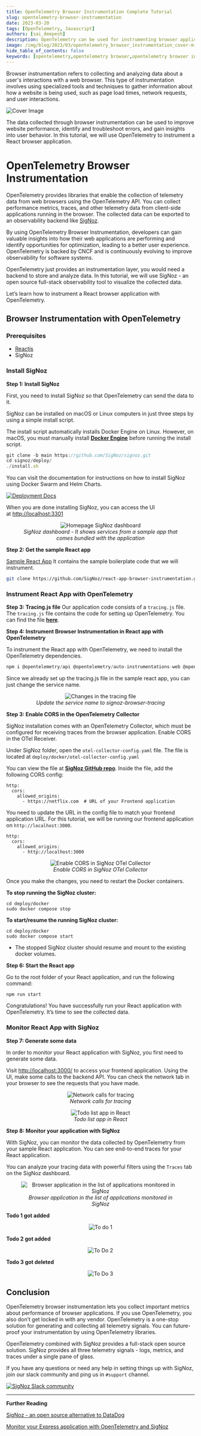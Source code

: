 ```yaml
---
title: OpenTelemetry Browser Instrumentation Complete Tutorial
slug: opentelemetry-browser-instrumentation
date: 2023-03-20
tags: [OpenTelemetry, Javascript]
authors: [sai_deepesh]
description: OpenTelemetry can be used for instrumenting browser applications. The OpenTelemetry browser instrumentation libraries provides developer the ability to collect performance metrics, traces, and other telemetry data...
image: /img/blog/2023/03/opentelemetry_browser_instrumentation_cover-min.jpg
hide_table_of_contents: false
keywords: [opentelemetry,opentelemetry browser,opentelemetry browser instrumentation,browser instrumentation]
---
```

Browser instrumentation refers to collecting and analyzing data about a user's interactions with a web browser. This type of instrumentation involves using specialized tools and techniques to gather information about how a website is being used, such as page load times, network requests, and user interactions.



![Cover Image](/img/blog/2023/03/opentelemetry_browser_instrumentation_cover.webp)

The data collected through browser instrumentation can be used to improve website performance, identify and troubleshoot errors, and gain insights into user behavior. In this tutorial, we will use OpenTelemetry to instrument a React browser application.

# OpenTelemetry Browser Instrumentation

OpenTelemetry provides libraries that enable the collection of telemetry data from web browsers using the OpenTelemetry API. You can collect performance metrics, traces, and other telemetry data from client-side applications running in the browser. The collected data can be exported to an observability backend like [SigNoz](https://signoz.io/).

By using OpenTelemetry Browser Instrumentation, developers can gain valuable insights into how their web applications are performing and identify opportunities for optimization, leading to a better user experience. OpenTelemetry is backed by CNCF and is continuously evolving to improve observability for software systems.

OpenTelemetry just provides an instrumentation layer, you would need a backend to store and analyze data. In this tutorial, we will use SigNoz - an open source full-stack observability tool to visualize the collected data.

Let’s learn how to instrument a React browser application with OpenTelemetry.

## Browser Instrumentation with OpenTelemetry

### Prerequisites

- [Reactjs](https://reactjs.org/)
- SigNoz

### Install SigNoz

**Step 1: Install SigNoz**

First, you need to install SigNoz so that OpenTelemetry can send the data to it.

SigNoz can be installed on macOS or Linux computers in just three steps by using a simple install script.

The install script automatically installs Docker Engine on Linux. However, on macOS, you must manually install <a href = "https://docs.docker.com/engine/install/" rel="noopener noreferrer nofollow" target="_blank" ><b>Docker Engine</b></a> before running the install script.

```jsx
git clone -b main https://github.com/SigNoz/signoz.git
cd signoz/deploy/
./install.sh
```

You can visit the documentation for instructions on how to install SigNoz using Docker Swarm and Helm Charts.

[![Deployment Docs](/img/blog/common/deploy_docker_documentation.webp)](https://signoz.io/docs/install/)

When you are done installing SigNoz, you can access the UI at [http://localhost:3301](http://localhost:3301/application)

<figure data-zoomable align='center'>
    <img src="/img/blog/common/signoz_dashboard_homepage.webp" alt="Homepage SigNoz dashboard"/>
    <figcaption><i>SigNoz dashboard - It shows services from a sample app that comes bundled with the application</i></figcaption>
</figure>


**Step 2: Get the sample React app**

[Sample React App](https://github.com/SigNoz/react-app-browser-instrumentation)
It contains the sample boilerplate code that we will instrument.

```bash
git clone https://github.com/SigNoz/react-app-browser-instrumentation.git
```

### Instrument React App with OpenTelemetry

**Step 3: Tracing.js file**
Our application code consists of a `tracing.js` file. The `tracing.js` file contains the code for setting up OpenTelemetry. You can find the file <a href = "https://github.com/SigNoz/react-app-browser-instrumentation/blob/main/src/tracing.js" rel="noopener noreferrer nofollow" target="_blank" ><b>here</b></a>.

**Step 4: Instrument Browser Instrumentation in React app with OpenTelemetry**

To instrument the React app with OpenTelemetry, we need to install the OpenTelemetry dependencies.

```jsx
npm i @opentelemetry/api @opentelemetry/auto-instrumentations-web @opentelemetry/context-zone @opentelemetry/exporter-trace-otlp-http @opentelemetry/instrumentation-fetch @opentelemetry/instrumentation-xml-http-request @opentelemetry/resources @opentelemetry/sdk-trace-web
```

Since we already set up the tracing.js file in the sample react app, you can just change the service name.

<figure data-zoomable align='center'>
    <img src="/img/blog/2023/03/signoz-browser-tracing.webp" alt="Changes in the tracing file"/>
    <figcaption><i>Update the service name to signoz-browser-tracing</i></figcaption>
</figure>


**Step 3: Enable CORS in the OpenTelemetry Collector**

SigNoz installation comes with an OpenTelemetry Collector, which must be configured for receiving traces from the browser application. Enable CORS in the OTel Receiver.

Under SigNoz folder, open the `otel-collector-config.yaml` file. The file is located at `deploy/docker/otel-collector-config.yaml`

You can view the file at <a href = "https://github.com/SigNoz/signoz/blob/main/deploy/docker/otel-collector-config.yaml" rel="noopener noreferrer nofollow" target="_blank" ><b>SigNoz GitHub repo</b></a>. Inside the file, add the following CORS config:

```
http:
  cors:
    allowed_origins:
      - https://netflix.com  # URL of your Frontend application

```

You need to update the URL in the config file to match your frontend application URL. For this tutorial, we will be running our frontend application on `http://localhost:3000`.

```
http:
  cors:
    allowed_origins:
      - http://localhost:3000

```

<figure data-zoomable align='center'>
    <img src="/img/blog/2023/03/enable_cors.webp" alt="Enable CORS in SigNoz OTel Collector"/>
    <figcaption><i>Enable CORS in SigNoz OTel Collector</i></figcaption>
</figure>


Once you make the changes, you need to restart the Docker containers.

**To stop running the SigNoz cluster:**

```
cd deploy/docker
sudo docker compose stop
```

**To start/resume the running SigNoz cluster:**

```
cd deploy/docker
sudo docker compose start
```

- <Admonition>
    The stopped SigNoz cluster should resume and mount to the existing docker volumes.
  </Admonition>

**Step 6: Start the React app**

Go to the root folder of your React application, and run the following command:

```
npm run start
```

Congratulations! You have successfully run your React application with OpenTelemetry. It’s time to see the collected data.

### Monitor React App with SigNoz

**Step 7: Generate some data**

In order to monitor your React application with SigNoz, you first need to generate some data.

Visit [http://localhost:3000/](http://localhost:3000/) to access your frontend application. Using the UI, make some calls to the backend API. You can check the network tab in your browser to see the requests that you have made.

<figure data-zoomable align='center'>
    <img src="/img/blog/2023/03/network_calls_tracing.webp" alt="Network calls for tracing"/>
    <figcaption><i>Network calls for tracing</i></figcaption>
</figure>


<figure data-zoomable align='center'>
    <img src="/img/blog/2023/03/to_do_list_app.webp" alt="Todo list app in React"/>
    <figcaption><i>Todo list app in React</i></figcaption>
</figure>


**Step 8: Monitor your application with SigNoz**

With SigNoz, you can monitor the data collected by OpenTelemetry from your sample React application. You can see end-to-end traces for your React application.

You can analyze your tracing data with powerful filters using the `Traces` tab on the SigNoz dashboard.

<figure data-zoomable align='center'>
    <img src="/img/blog/2023/03/signoz_browser_tracing_in_service_tab.webp" alt="Browser application in the list of applications monitored in SigNoz"/>
    <figcaption><i>Browser application in the list of applications monitored in SigNoz</i></figcaption>
</figure>


**Todo 1 got added**

<figure data-zoomable align='center'>
    <img src="/img/blog/2023/03/to-do-list-1.webp" alt=" To do 1"/>
</figure>


**Todo 2 got added**

<figure data-zoomable align='center'>
    <img src="/img/blog/2023/03/to-do-list-2.webp" alt="To Do 2"/>
</figure>


**Todo 3 got deleted**

<figure data-zoomable align='center'>
    <img src="/img/blog/2023/03/to-do-list-3.webp" alt="To Do 3"/>
</figure>


## Conclusion

OpenTelemetry browser instrumentation lets you collect important metrics about performance of browser applications. If you use OpenTelemetry, you also don’t get locked in with any vendor. OpenTelemetry is a one-stop solution for generating and collecting all telemetry signals. You can future-proof your instrumentation by using OpenTelemetry libraries.

OpenTelemetry combined with SigNoz provides a full-stack open source solution. SigNoz provides all three telemetry signals - logs, metrics, and traces under a single pane of glass.

If you have any questions or need any help in setting things up with SigNoz, join our slack community and ping us in `#support` channel.

[![SigNoz Slack community](/img/blog/common/join_slack_cta.webp)](https://signoz.io/slack)

---

**Further Reading**

[SigNoz - an open source alternative to DataDog](https://signoz.io/blog/open-source-datadog-alternative/)

[Monitor your Express application with OpenTelemetry and SigNoz](https://signoz.io/blog/opentelemetry-express/)
